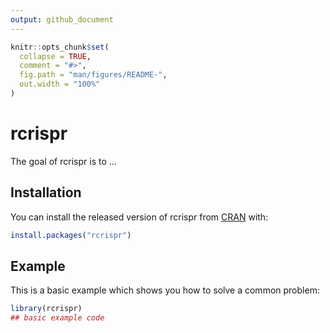 ```yaml
---
output: github_document
---
```


<!-- README.md is generated from README.Rmd. Please edit that file -->

```r
knitr::opts_chunk$set(
  collapse = TRUE,
  comment = "#>",
  fig.path = "man/figures/README-",
  out.width = "100%"
)
```

# rcrispr

<!-- badges: start -->
<!-- badges: end -->

The goal of rcrispr is to ...

## Installation

You can install the released version of rcrispr from [CRAN](https://CRAN.R-project.org) with:

``` r
install.packages("rcrispr")
```

## Example

This is a basic example which shows you how to solve a common problem:

```r
library(rcrispr)
## basic example code
```

